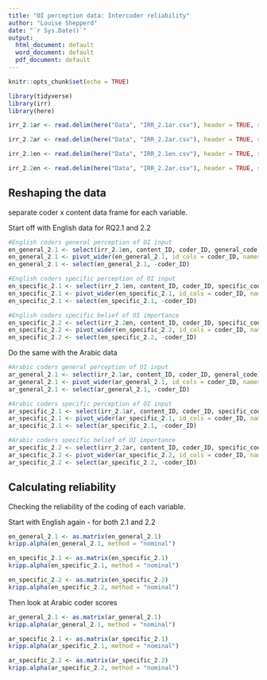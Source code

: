 ```yaml
---
title: "OI perception data: Intercoder reliability"
author: "Louise Shepperd"
date: "`r Sys.Date()`"
output:
  html_document: default
  word_document: default
  pdf_document: default
---
```


```r
knitr::opts_chunk$set(echo = TRUE)

library(tidyverse)
library(irr)
library(here)

```
```r
irr_2.1ar <- read.delim(here("Data", "IRR_2.1ar.csv"), header = TRUE, sep = ',', encoding = 'UTF-8')

irr_2.2ar <- read.delim(here("Data", "IRR_2.2ar.csv"), header = TRUE, sep = ',', encoding = 'UTF-8')

irr_2.1en <- read.delim(here("Data", "IRR_2.1en.csv"), header = TRUE, sep = ',', encoding = 'UTF-8')

irr_2.2en <- read.delim(here("Data", "IRR_2.2ar.csv"), header = TRUE, sep = ',', encoding = 'UTF-8')
```

## Reshaping the data 

separate coder x content data frame for each variable.

Start off with English data for RQ2.1 and 2.2

```r
#English coders general perception of OI input
en_general_2.1 <- select(irr_2.1en, content_ID, coder_ID, general_code)
en_general_2.1 <- pivot_wider(en_general_2.1, id_cols = coder_ID, names_from = content_ID, values_from = general_code)
en_general_2.1 <- select(en_general_2.1, -coder_ID)

#English coders specific perception of OI input
en_specific_2.1 <- select(irr_2.1en, content_ID, coder_ID, specific_code)
en_specific_2.1 <- pivot_wider(en_specific_2.1, id_cols = coder_ID, names_from = content_ID, values_from = specific_code)
en_specific_2.1 <- select(en_specific_2.1, -coder_ID)

#English coders specific belief of OI importance
en_specific_2.2 <- select(irr_2.2en, content_ID, coder_ID, specific_code)
en_specific_2.2 <- pivot_wider(en_specific_2.2, id_cols = coder_ID, names_from = content_ID, values_from = specific_code)
en_specific_2.2 <- select(en_specific_2.2, -coder_ID)
```

Do the same with the Arabic data

```r
#Arabic coders general perception of OI input
ar_general_2.1 <- select(irr_2.1ar, content_ID, coder_ID, general_code)
ar_general_2.1 <- pivot_wider(ar_general_2.1, id_cols = coder_ID, names_from = content_ID, values_from = general_code)
ar_general_2.1 <- select(ar_general_2.1, -coder_ID)

#Arabic coders specific perception of OI input
ar_specific_2.1 <- select(irr_2.1ar, content_ID, coder_ID, specific_code)
ar_specific_2.1 <- pivot_wider(ar_specific_2.1, id_cols = coder_ID, names_from = content_ID, values_from = specific_code)
ar_specific_2.1 <- select(ar_specific_2.1, -coder_ID)

#Arabic coders specific belief of OI importance
ar_specific_2.2 <- select(irr_2.2ar, content_ID, coder_ID, specific_code)
ar_specific_2.2 <- pivot_wider(ar_specific_2.2, id_cols = coder_ID, names_from = content_ID, values_from = specific_code)
ar_specific_2.2 <- select(ar_specific_2.2, -coder_ID)
```

## Calculating reliability

Checking the reliability of the coding of each variable. 

Start with English again - for both 2.1 and 2.2

```r

en_general_2.1 <- as.matrix(en_general_2.1)
kripp.alpha(en_general_2.1, method = "nominal")

en_specific_2.1 <- as.matrix(en_specific_2.1)
kripp.alpha(en_specific_2.1, method = "nominal")

en_specific_2.2 <- as.matrix(en_specific_2.2)
kripp.alpha(en_specific_2.2, method = "nominal")
```

Then look at Arabic coder scores

```r

ar_general_2.1 <- as.matrix(ar_general_2.1)
kripp.alpha(ar_general_2.1, method = "nominal")

ar_specific_2.1 <- as.matrix(ar_specific_2.1)
kripp.alpha(ar_specific_2.1, method = "nominal")

ar_specific_2.2 <- as.matrix(ar_specific_2.2)
kripp.alpha(ar_specific_2.2, method = "nominal")
```